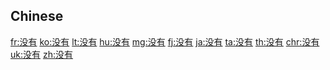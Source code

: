 {{also|沒有}}
==Chinese==
{{zh-see|沒有}}

[[fr:没有]]
[[ko:没有]]
[[lt:没有]]
[[hu:没有]]
[[mg:没有]]
[[fj:没有]]
[[ja:没有]]
[[ta:没有]]
[[th:没有]]
[[chr:没有]]
[[uk:没有]]
[[zh:没有]]